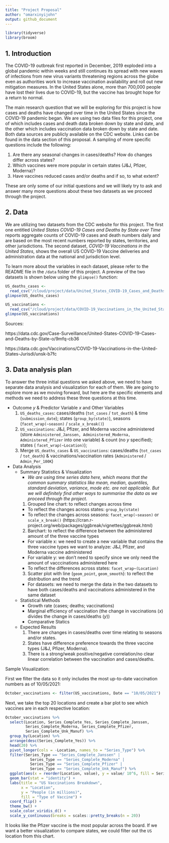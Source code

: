 ```yaml
---
title: "Project Proposal"
author: "omarxinyijohn"
output: github_document
---
```


```r
library(tidyverse)
library(broom)
```

## 1. Introduction

The COVID-19 outbreak first reported in December, 2019 exploded into a global pandemic within weeks and still continues its spread with new waves of infections from new virus variants threatening regions across the globe even as authorities work to increase vaccination availability and roll out new mitigation measures. In the United States alone, more than 700,000 people have lost their lives due to COVID-19, but the vaccine has brought hope for a return to normal. 

The main research question that we will be exploring for this project is how cases and deaths have changed over time in the United States since the COVID-19 pandemic began. We are using two data files for this project, one of which includes cases and death data broken down by state and date, and the other which includes vaccination data broken down by state and date. Both data sources are publicly available on the CDC website. Links can be found in the data section of this proposal. A sampling of more specific questions include the following:

1) Are there any seasonal changes in cases/deaths? How do changes differ across states?
2) Which vaccines were more popular in certain states (J&J, Pfizer, Moderna)?
3) Have vaccines reduced cases and/or deaths and if so, to what extent?

These are only some of our initial questions and we will likely try to ask and answer many more questions about these two datasets as we proceed through the project.

## 2. Data

We are utilizing two datasets from the CDC website for this project. The first one entitled _United States COVID-19 Cases and Deaths by State over Time_ reports aggregate counts of COVID-19 cases and death numbers daily and are based on the most recent numbers reported by states, territories, and other jurisdictions. The second dataset, _COVID-19 Vaccinations in the United States_, shows the overall US COVID-19 Vaccine deliveries and administration data at the national and jurisdiction level.

To learn more about the variables in each dataset, please refer to the README file in the `/data` folder of this project. A preview of the two datasets is shown below using the `glimpse()` function:

```r
US_deaths_cases <- 
  read_csv("/cloud/project/data/United_States_COVID-19_Cases_and_Deaths_by_State_over_Time.csv")
glimpse(US_deaths_cases)
```

```r
US_vaccinations <- 
  read_csv("/cloud/project/data/COVID-19_Vaccinations_in_the_United_States_Jurisdiction.csv")
glimpse(US_vaccinations)
```

Sources:

https://data.cdc.gov/Case-Surveillance/United-States-COVID-19-Cases-and-Deaths-by-State-o/9mfq-cb36

https://data.cdc.gov/Vaccinations/COVID-19-Vaccinations-in-the-United-States-Jurisdi/unsk-b7fc

## 3. Data analysis plan

To answer the three initial questions we asked above, we need to have separate data analysis and visualization for each of them. We are going to explore more as we moving forward, but here are the specific elements and methods we need to address these three questions at this time.

- Outcome _y_ & Predictor Variable _x_ and Other Variables
  1) `US_deaths_cases`: 
  cases/deaths (`tot_cases` / `tot_death`) & time (`submission_date`); states (`group_by(state)`), seasons (`facet_wrap(~season)` / `scale_x_break()`)
  2) `US_vaccinations`: 
  J&J, Pfizer, and Moderna vaccine administered (store `Administered_Janssen, Administered_Moderna, Administered_Pfizer` into one variable) & count (no _y_ specified); states ( `facet_wrap(~Location)`); 
  3) Merge `US_deaths_cases` & `US_vaccinations`: 
  cases/deaths (`tot_cases` / `tot_death`) & vaccinations/vaccination rates (`Administered` / `Admin_Per_100K`)
  
- Data Analysis
  - Summary Statistics & Visualization
    - _We are using time series data here, which means that the common summary statistics like mean, median, quantiles, standard deviation, variance, mode etc. are not applicable. But we will definitely find other ways to summarise the data as we proceed through the project._
    
    1) Grouped line chart: to reflect changes across time
    - To reflect the changes across states: `group_by(state)`
    - To reflect the changes across seasons: `facet_wrap(~season)` or `scale_x_break()` (https://cran.r-project.org/web/packages/ggbreak/vignettes/ggbreak.html)
    
    2) Barchart: to reflect the difference between the administered amount of the three vaccine types
    - For variable x: we need to create a new variable that contains the three vaccine types we want to analyze: J&J, Pfizer, and Moderna vaccine administered
    - For variable y: we don't need to specify since we only need the amount of vacccinations administered here
    - To reflect the differences across states: `facet_wrap~(Location)`
    
    3) Scatter plot with line (`geom_point`, `geom_smooth`): to reflect the distribution and the trend
    - For datasets: we need to merge the data in the two datasets to have both cases/deaths and vaccinations administered in the same dataset 

  - Statistical Methods
    - Growth rate (cases; deaths; vaccinations)
    - Marginal efficiency of vaccination (the change in vaccinations (_x_) divides the change in cases/deaths (_y_))
    - Comparative Statics

  - Expected Results
    1) There are changes in cases/deaths over time relating to seasons and/or states.
    2) States have difference preference towards the three vaccine types (J&J, Pfizer, Moderna).
    3) There is a strong/weak positive/negative correlation/no clear linear correlation between the vaccination and cases/deaths.

Sample Visualization:

First we filter the data so it only includes the most up-to-date vaccination numbers as of 10/05/2021:

```r
October_vaccinations <- filter(US_vaccinations, Date == "10/05/2021")
```

Next, we take the top 20 locations and create a bar plot to see which vaccines are in each respective location:

```r
October_vaccinations %>% 
  select(Location, Series_Complete_Yes, Series_Complete_Janssen,
         Series_Complete_Moderna, Series_Complete_Pfizer, 
         Series_Complete_Unk_Manuf) %>%
  group_by(Location) %>%
  arrange(desc(Series_Complete_Yes)) %>%
  head(20) %>%
  pivot_longer(cols = -Location, names_to = "Series_Type") %>%
  filter(Series_Type == "Series_Complete_Janssen" | 
           Series_Type == "Series_Complete_Moderna" |
           Series_Type == "Series_Complete_Pfizer" | 
           Series_Type == "Series_Complete_Unk_Manuf") %>%
  ggplot(aes(x = reorder(Location, value), y = value/ 10^6, fill = Series_Type)) +
  geom_bar(stat = "identity") + 
  labs(title = "US Vaccinations Breakdown",
       x = "Location",
       y = "People (in millions)",
       fill = "Type of Vaccine") +
  coord_flip() + 
  theme_bw() +
  scale_color_viridis_d() +
  scale_y_continuous(breaks = scales::pretty_breaks(n = 20))
```
 
 It looks like the Pfizer vaccine is the most popular across the board. If we want a better visualization to compare states, we could filter out the `US` location from this chart.
